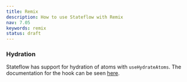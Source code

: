 ```yaml
---
title: Remix
description: How to use Stateflow with Remix
nav: 7.05
keywords: remix
status: draft
---
```


### Hydration

Stateflow has support for hydration of atoms with `useHydrateAtoms`. The documentation for the hook can be seen [here](../utilities/ssr.mdx).
